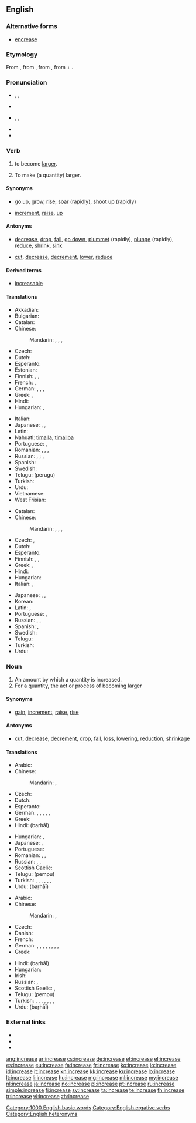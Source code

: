 ==English==

===Alternative forms===
* [[encrease]]

===Etymology===
From {{etyl|enm}}, from {{etyl|fro}}, from {{etyl|la}} {{term|lang=la|increscere||to increase}}, from {{term|lang=la|in||in, on}} + {{term|lang=la|crescere||to grow}}.

===Pronunciation===
* {{sense|verb}} {{enPR|ĭnkrēs’}}, {{IPA|/ɪnˈkriːs/}}, {{X-SAMPA|/In"kri:s/}}
* {{audio|en-us-increase-verb.ogg|Audio (US)}}
* {{sense|noun}} {{enPR|ĭn'krēs}}, {{IPA|/ˈɪnkriːs/}}, {{X-SAMPA|/"Inkri:s/}}
* {{audio|en-us-increase-noun.ogg|Audio (US)}}
* {{rhymes|iːs}}

===Verb===
{{en-verb|increas|ing}}

# {{intransitive|of a quantity}} to become [[large]]r.
# {{transitive}} To make (a quantity) larger.

====Synonyms====
* {{sense|become larger}} [[go up]], [[grow]], [[rise]], [[soar]] (rapidly), [[shoot up]] (rapidly)
* {{sense|make larger}} [[increment]], [[raise]], {{qualifier|informal}} [[up]]

====Antonyms====
* {{sense|become larger}} [[decrease]], [[drop]], [[fall]], [[go down]], [[plummet]] (rapidly), [[plunge]] (rapidly), [[reduce]], [[shrink]], [[sink]]
* {{sense|make larger}} [[cut]], [[decrease]], [[decrement]], [[lower]], [[reduce]]

====Derived terms====
* [[increasable]]

====Translations====
{{trans-top|become larger}}
* Akkadian: {{tø|akk|𒈨𒌍|tr=miādu, ḪI.A|sc=Xsux}}
* Bulgarian: {{t+|bg|нараствам|tr=narástvam|sc=Cyrl}}
* Catalan: {{t+|ca|augmentar}}
* Chinese:
*: Mandarin: {{t|cmn|增加|tr=zēngjiā|sc=Hani}}, {{t|cmn|增長|sc=Hani}}, {{t|cmn|增长|tr=zēngzhǎng|sc=Hani}}, {{t|cmn|增大|tr=zēngdà|sc=Hani}}
* Czech: {{t-|cs|stoupat}}
* Dutch: {{t+|nl|toenemen}}
* Esperanto: {{t-|eo|pliiĝi}}
* Estonian: {{t-|et|kasvama}}
* Finnish: {{t+|fi|kasvaa}}, {{t+|fi|lisääntyä}}, {{t-|fi|suurentua}}
* French: {{t+|fr|augmenter}}, {{t+|fr|croître}}
* German: {{t+|de|wachsen|alt=(an)-wachsen}}, {{t-|de|sich vergrößern}}, {{t+|de|steigern}}, {{t+|de|erhöhen}}
* Greek: {{t+|el|αυξάνω|tr=afksáno|sc=Grek}}, {{t+|el|αβγατίζω|tr=avγatízo|sc=Grek}}
* Hindi: {{t-|hi|बढना|tr=baṛhnā}}
* Hungarian: {{t+|hu|nő}}, {{t+|hu|növekszik}}
{{trans-mid}}
* Italian: {{t+|it|aumentare}}
* Japanese: {{t+|ja|増える|tr=ふえる, fueru}}, {{t-|ja|増加する|tr=ぞうかする, zōka-suru}}, {{t-|ja|増大する|tr=ぞうだいする, zōdai-suru}}
* Latin: {{t-|la|augeo|alt=augeō}}
* Nahuatl: [[timalla]], [[timalloa]]
* Portuguese: {{t+|pt|aumentar}}, {{t+|pt|acrescentar}}
* Romanian: {{t+|ro|crește}}, {{t-|ro|mări}}, {{t-|ro|spori}}, {{t-|ro|urca}}
* Russian: {{t+|ru|возрастать|tr=vozrastát'|sc=Cyrl}} {{impf}}, {{t+|ru|возрасти|tr=vozrastí|sc=Cyrl}} {{pf.}}; {{t+|ru|увеличиваться|tr=uvelíčivat’sja}}, {{t+|ru|увеличиться|tr=uvelíčit’sja}}
* Spanish: {{t+|es|aumentar}}
* Swedish: {{t+|sv|öka}}
* Telugu: {{t+|te|పెరుగు}} (perugu)
* Turkish: {{t+|tr|artmak}}
* Urdu: {{t-|ur|بڑھنا|tr=baṛhnā}}
* Vietnamese: {{t+|vi|tăng}}
* West Frisian: {{t-|fy|waakse}}
{{trans-bottom}}

{{trans-top|make larger}}
* Catalan: {{t+|ca|augmentar}}
* Chinese:
*: Mandarin: {{t|cmn|增加|tr=zēngjiā|sc=Hani}}, {{t|cmn|增長|sc=Hani}}, {{t|cmn|增长|tr=zēngzhǎng|sc=Hani}}, {{t|cmn|增大|tr=zēngdà|sc=Hani}}
* Czech: {{t-|cs|zvýšit}}, {{t-|cs|zvětšit}}
* Dutch: {{t+|nl|opvoeren}}
* Esperanto: {{t-|eo|pliigi}}
* Finnish: {{t+|fi|kasvattaa}}, {{t+|fi|lisätä}}, {{t+|fi|suurentaa}}
* Greek: {{t+|el|αυξάνω|tr=afksáno|sc=Grek}}, {{t+|el|ανεβαίνω|tr=anevaíno}}
* Hindi: {{t-|hi|बढाना|tr=baṛhānā}}
* Hungarian: {{t+|hu|növel}}
* Italian: {{t+|it|aumentare}},  {{t+|it|incrementare}}
{{trans-mid}}
* Japanese: {{t-|ja|増やす|tr=ふやす, fuyasu}}, {{t-|ja|増加する|tr=ぞうかする, zōka-suru}}, {{t-|ja|増大する|tr=ぞうだいする, zōdai-suru}}
* Korean: {{t-|ko|증가시키다|tr=jeunggasikida|sc=Hang}}
* Latin: {{t+|la|adicio|alt=adiciō}},  {{t-|la|accumulo|alt=accumulō}}
* Portuguese: {{t+|pt|aumentar}}, {{t+|pt|progredir}}
* Russian: {{t+|ru|увеличивать|tr=uvelíčivat’}}, {{t+|ru|увеличить|tr=uvelíčit’}}, {{t+|ru|наращивать|tr=naráščivat’}} {{t+|ru|нарастить|tr=narastít’}}
* Spanish: {{t+|es|aumentar}}, {{t+|es|subir}}
* Swedish: {{t+|sv|öka}}
* Telugu: {{t+|te|పెంచు|tr=penchu}}
* Turkish: {{t+|tr|arttırmak}}
* Urdu: {{t-|ur|بڑھانا|tr=baṛhānā}}
{{trans-bottom}}

===Noun===
{{en-noun}}

# An amount by which a quantity is increased.
# For a quantity, the act or process of becoming larger

====Synonyms====
* {{sense|amount by which a quantity is increased}} [[gain]], [[increment]], {{qualifier|US, said of pay}} [[raise]], [[rise]]

====Antonyms====
* {{sense|amount by which a quantity is increased}} [[cut]], [[decrease]], [[decrement]], [[drop]], [[fall]], [[loss]], [[lowering]], [[reduction]], [[shrinkage]]

====Translations====
{{trans-top|increased amount}}
* Arabic: {{t-|ar|نزيد|tr=nazīda|alt=نَزِيدَ|sc=Arab}}
* Chinese:
*: Mandarin: {{t|cmn|增加|tr=zēngjiā|sc=Hani}}, {{t|cmn|增大|tr=zēngdà|sc=Hani}}
* Czech: {{t-|cs|zvýšení}}
* Dutch: {{t+|nl|toename}}
* Esperanto: {{t-|eo|plimultiĝo}}
* German: {{t+|de|Erhöhung|f}}, {{t+|de|Steigerung|f}}, {{t+|de|Vergrößerung|f}}, {{t+|de|Zunahme|f}}, {{t+|de|Anstieg|m}}, {{t+|de|Wachstum|n}}
* Greek: {{t+|el|αύξηση|f|tr=áfxisi}}
* Hindi: {{t-|hi|बढाई|f}} (baṛhāī)
{{trans-mid}}
* Hungarian: {{t-|hu|növekmény}}, {{t+|hu|növekedés}}
* Japanese: {{t+|ja|増加|tr=ぞうか, zōka}}, {{t+|ja|増大|tr=ぞうだい, zōdai}}
* Portuguese: {{t+|pt|acréscimo|m}}
* Romanian: {{t-|ro|creștere|f}}, {{t+|ro|sporire|f}}, {{t-|ro|mărire|f}}
* Russian: {{t+|ru|увеличение|n|tr=uveličénije}}, {{t+|ru|рост|m|tr=rost}}, {{t+|ru|прирост|m|tr=priróst}}
* Scottish Gaelic: {{t-|gd|àrdachadh|m}}
* Telugu: {{t+|te|పెంపు}} (pempu)
* Turkish: {{t+|tr|artmak}}, {{t+|tr|büyümek}}, {{t+|tr|çoğalmak}}, {{t+|tr|gelişmek}}, {{t-|tr|kar etmek|alt=kâr etmek}}, {{t+|tr|yükselmek}}, {{t+|tr|fazlalaşmak}}
* Urdu: {{t-|ur|بڑھاْی|f}} (baṛhāī)
{{trans-bottom}}

{{trans-top|act of becoming larger}}
* Arabic: {{t-|ar|ارتفاع|m|alt=اِرْتِفاع|tr=irtifaa3}}
* Chinese:
*: Mandarin: {{t|cmn|增加|tr=zēngjiā|sc=Hani}}, {{t|cmn|增大|tr=zēngdà|sc=Hani}}
* Czech: {{t-|cs|zvýšení}}
* Danish: {{t-|da|stigning|c}}
* French: {{t+|fr|augmentation|f}}
* German: {{t-|de|Ansteigen|n}}, {{t+|de|Anstieg|m}}, {{t-|de|Anwachsen|n}}, {{t+|de|Erhöhung|f}}, {{t-|de|Steigen|n}}, {{t-|de|Steigern|n}}, {{t-|de|Vergrößern|n}}, {{t-|de|Wachsen|n}}, {{t+|de|Zunahme|f}}
* Greek: {{t+|el|αύξηση|f|tr=áfxisi}}
{{trans-mid}}
* Hindi: {{t-|hi|बढाई|f}} (baṛhāī)
* Hungarian: {{t+|hu|növekedés}}
* Irish: {{t|ga|breisiú|m}}
* Russian: {{t+|ru|увеличение|n|tr=uveličénije}}, {{t+|ru|рост|m|tr=rost}}
* Scottish Gaelic: {{t-|gd|piseach|m}}, {{t-|gd|àrdachadh|m}}
* Telugu: {{t+|te|పెంపు}} (pempu)
* Turkish: {{t+|tr|artış}}, {{t+|tr|artma}}, {{t+|tr|büyüme}}, {{t+|tr|çoğalma}}, {{t+|tr|gelişme}}, {{t+|tr|kar|alt=kâr}}, {{t+|tr|yükselme}}, {{t+|tr|fazlalaşma}}
* Urdu: {{t-|ur|بڑھاْی|f}} (baṛhāī)
{{trans-bottom}}

===External links===
* {{R:Webster 1913}}
* {{R:Century 1911}}
* {{R:OneLook}}

[[Category:1000 English basic words]]
[[Category:English ergative verbs]]
[[Category:English heteronyms]]

[[ang:increase]]
[[ar:increase]]
[[cs:increase]]
[[de:increase]]
[[et:increase]]
[[el:increase]]
[[es:increase]]
[[eu:increase]]
[[fa:increase]]
[[fr:increase]]
[[ko:increase]]
[[io:increase]]
[[id:increase]]
[[it:increase]]
[[kn:increase]]
[[kk:increase]]
[[ku:increase]]
[[lo:increase]]
[[lt:increase]]
[[li:increase]]
[[hu:increase]]
[[mg:increase]]
[[ml:increase]]
[[my:increase]]
[[nl:increase]]
[[ja:increase]]
[[no:increase]]
[[pl:increase]]
[[pt:increase]]
[[ru:increase]]
[[simple:increase]]
[[fi:increase]]
[[sv:increase]]
[[ta:increase]]
[[te:increase]]
[[th:increase]]
[[tr:increase]]
[[vi:increase]]
[[zh:increase]]